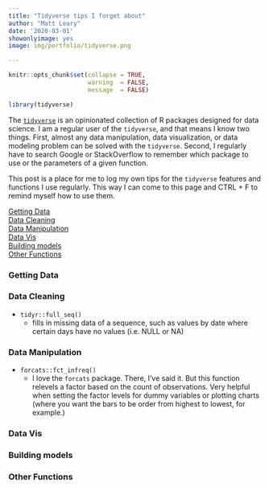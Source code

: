```yaml
---
title: "Tidyverse tips I forget about"
author: "Matt Leary"
date: '2020-03-01'
showonlyimage: yes
image: img/portfolio/tidyverse.png

---
```


```r
knitr::opts_chunk$set(collapse = TRUE,
                      warning  = FALSE,
                      message  = FALSE)

library(tidyverse)

```

The [`tidyverse`](https://www.tidyverse.org) is an opinionated collection of R packages designed for data science.   I am a regular user of the `tidyverse`, and that means I know two things. First, almost any data manipulation, data visualization, or data modeling problem can be solved with the `tidyverse`.  Second, I regularly have to search Google or StackOverflow to remember which package to use or the parameters of a given function.

This post is a place for me to log my own tips for the `tidyverse` features and functions I use regularly. This way I can come to this page and CTRL + F to remind myself how to use them.

[Getting Data](#getting_data)  
[Data Cleaning](#data_prep)  
[Data Manipulation](#data_manipulation)  
[Data Vis](#data_vis)  
[Building models](#building_models)  
[Other Functions](#other_functions)  


### <a id="getting_data"></a>Getting Data


### <a id="data_cleaning"></a>Data Cleaning

* `tidyr::full_seq()`
  * fills in missing data of a sequence, such as values by date where certain days have no values (i.e. NULL or NA)


### <a id="data_manipulation"></a>Data Manipulation

* `forcats::fct_infreq()`
  * I love the `forcats` package.  There, I've said it. But this function relevels a factor based on the count of observations.  Very helpful when setting the factor levels for dummy variables or plotting charts (where you want the bars to be order from highest to lowest, for example.)


### <a id="data_vis"></a>Data Vis


### <a id="building_models"></a>Building models


### <a id="other_functions"></a>Other Functions
